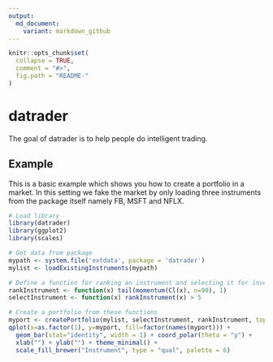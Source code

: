 ```yaml
---
output:
  md_document:
    variant: markdown_github
---
```


```r
knitr::opts_chunk$set(
  collapse = TRUE,
  comment = "#>",
  fig.path = "README-"
)
```

# datrader

The goal of datrader is to help people do intelligent trading.

## Example

This is a basic example which shows you how to create a portfolio in a market. In this setting we fake the market by only loading three instruments from the package itself namely FB, MSFT and NFLX.

```r
# Load library
library(datrader)
library(ggplot2)
library(scales)

# Get data from package
mypath <- system.file('extdata', package = 'datrader')
mylist <- loadExistingInstruments(mypath)

# Define a function for ranking an instrument and selecting it for investment
rankInstrument <- function(x) tail(momentum(Cl(x), n=90), 1)
selectInstrument <- function(x) rankInstrument(x) > 5

# Create a portfolio from these functions
myport <- createPortfolio(mylist, selectInstrument, rankInstrument, topN=3)
qplot(x=as.factor(1), y=myport, fill=factor(names(myport))) + 
  geom_bar(stat="identity", width = 1) + coord_polar(theta = "y") + 
  xlab("") + ylab("") + theme_minimal() + 
  scale_fill_brewer("Instrument", type = "qual", palette = 6)
```
